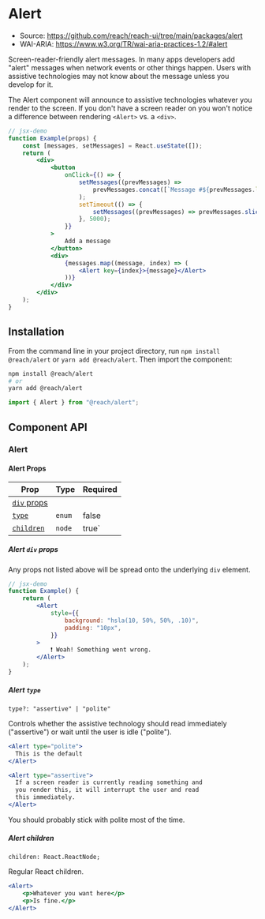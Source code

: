 
<SEO
	title="Alert"
	description="Accessible component to create alert messages for React"
/>

# Alert

- Source: https://github.com/reach/reach-ui/tree/main/packages/alert
- WAI-ARIA: https://www.w3.org/TR/wai-aria-practices-1.2/#alert

Screen-reader-friendly alert messages. In many apps developers add "alert" messages when network events or other things happen. Users with assistive technologies may not know about the message unless you develop for it.

The Alert component will announce to assistive technologies whatever you render to the screen. If you don't have a screen reader on you won't notice a difference between rendering `<Alert>` vs. a `<div>`.

```jsx
// jsx-demo
function Example(props) {
	const [messages, setMessages] = React.useState([]);
	return (
		<div>
			<button
				onClick={() => {
					setMessages((prevMessages) =>
						prevMessages.concat([`Message #${prevMessages.length + 1}`])
					);
					setTimeout(() => {
						setMessages((prevMessages) => prevMessages.slice(1));
					}, 5000);
				}}
			>
				Add a message
			</button>
			<div>
				{messages.map((message, index) => (
					<Alert key={index}>{message}</Alert>
				))}
			</div>
		</div>
	);
}
```

## Installation

From the command line in your project directory, run `npm install @reach/alert` or `yarn add @reach/alert`. Then import the component:

```bash
npm install @reach/alert
# or
yarn add @reach/alert
```

```js
import { Alert } from "@reach/alert";
```

## Component API

### Alert

#### Alert Props

| Prop                            | Type   | Required |
| ------------------------------- | ------ | -------- |
| [`div` props](#alert-div-props) |        |          |
| [`type`](#alert-type)           | `enum` | false    |
| [`children`](#alert-children)   | `node` | true`    |

##### Alert `div` props

Any props not listed above will be spread onto the underlying `div` element.

```jsx
// jsx-demo
function Example() {
	return (
		<Alert
			style={{
				background: "hsla(10, 50%, 50%, .10)",
				padding: "10px",
			}}
		>
			❗️ Woah! Something went wrong.
		</Alert>
	);
}
```

##### Alert `type`

`type?: "assertive" | "polite"`

Controls whether the assistive technology should read immediately ("assertive") or wait until the user is idle ("polite").

```jsx
<Alert type="polite">
  This is the default
</Alert>

<Alert type="assertive">
  If a screen reader is currently reading something and
  you render this, it will interrupt the user and read
  this immediately.
</Alert>
```

You should probably stick with polite most of the time.

##### Alert children

`children: React.ReactNode;`

Regular React children.

```jsx
<Alert>
	<p>Whatever you want here</p>
	<p>Is fine.</p>
</Alert>
```
